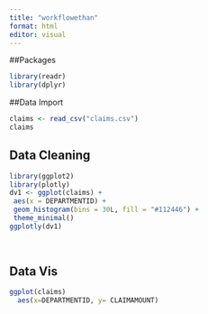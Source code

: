 ```yaml
---
title: "workflowethan"
format: html
editor: visual
---
```

##Packages
```r
library(readr)
library(dplyr)
```
##Data Import 
```r
claims <- read_csv("claims.csv")
claims
```

## Data Cleaning
```r

library(ggplot2)
library(plotly)
dv1 <- ggplot(claims) +
 aes(x = DEPARTMENTID) +
 geom_histogram(bins = 30L, fill = "#112446") +
 theme_minimal()
ggplotly(dv1)
 
 
```

## Data Vis
```r
ggplot(claims)
  aes(x=DEPARTMENTID, y= CLAIMAMOUNT)
```


